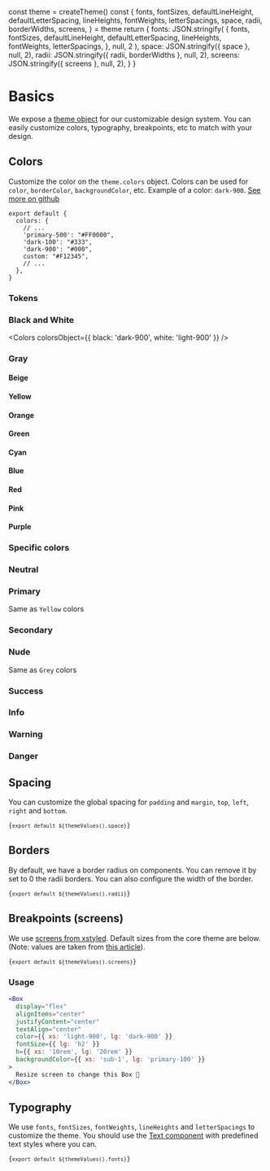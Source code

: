
  const theme = createTheme()
  const {
    fonts,
    fontSizes,
    defaultLineHeight,
    defaultLetterSpacing,
    lineHeights,
    fontWeights,
    letterSpacings,
    space,
    radii,
    borderWidths,
    screens,
  } = theme
  return {
    fonts: JSON.stringify(
      {
        fonts,
        fontSizes,
        defaultLineHeight,
        defaultLetterSpacing,
        lineHeights,
        fontWeights,
        letterSpacings,
      },
      null,
      2
    ),
    space: JSON.stringify({ space }, null, 2),
    radii: JSON.stringify({ radii, borderWidths }, null, 2),
    screens: JSON.stringify({ screens }, null, 2),
  }
}

# Basics

We expose a [theme object](https://github.com/WTTJ/welcome-ui/blob/main/packages/Core/theme/core.ts) for our customizable design system. You can easily customize colors, typography, breakpoints, etc to match with your design.

## Colors

Customize the color on the `theme.colors` object. Colors can be used for `color`, `borderColor`, `backgroundColor`, etc. Example of a color: `dark-900`. [See more on github](https://github.com/WTTJ/welcome-ui/blob/main/packages/Core/theme/colors.ts)

```
export default {
  colors: {
    // ...
    'primary-500': "#FF0000",
    'dark-100': "#333",
    'dark-900': "#000",
    custom: "#F12345",
    // ...
  },
}
```

### Tokens

### Black and White

<Colors colorsObject={{ black: 'dark-900', white: 'light-900' }} />

### Gray

<Colors name="gray" />

#### Beige

<Colors name="beige" />

#### Yellow

<Colors name="yellow" />

#### Orange

<Colors name="orange" />

#### Green

<Colors name="green" />

#### Cyan

<Colors name="cyan" />

#### Blue

<Colors name="blue" />

#### Red

<Colors name="red" />

#### Pink

<Colors name="pink" />

#### Purple

<Colors name="purple" />

### Specific colors

### Neutral

<Colors name="neutral" />

### Primary

Same as `Yellow` colors

<Colors name="primary" />

### Secondary

<Colors name="secondary" />

### Nude

Same as `Grey` colors

<Colors name="nude" />

### Success

<Colors name="success" />

### Info

<Colors name="info" />

### Warning

<Colors name="warning" />

### Danger

<Colors name="danger" />

## Spacing

You can customize the global spacing for `padding` and `margin`, `top`, `left`, `right` and `bottom`.

<Spacing />

<code>{`export default ${themeValues().space}`}</code>

## Borders

By default, we have a border radius on components. You can remove it by set to 0 the radii borders. You can also configure the width of the border.

<code>{`export default ${themeValues().radii}`}</code>

## Breakpoints (screens)

We use [screens from xstyled](https://xstyled.dev/docs/responsive-design/). Default sizes from the core theme are below. (Note: values are taken from [this article](https://medium.com/@uiuxlab/the-most-used-responsive-breakpoints-in-2017-of-mine-9588e9bd3a8a)).

<code>{`export default ${themeValues().screens}`}</code>

### Usage

```jsx column
<Box
  display="flex"
  alignItems="center"
  justifyContent="center"
  textAlign="center"
  color={{ xs: 'light-900', lg: 'dark-900' }}
  fontSize={{ lg: 'h2' }}
  h={{ xs: '10rem', lg: '20rem' }}
  backgroundColor={{ xs: 'sub-1', lg: 'primary-100' }}
>
  Resize screen to change this Box 🌝
</Box>
```

## Typography

We use `fonts`, `fontSizes`, `fontWeights`, `lineHeights` and `letterSpacings` to customize the theme. You should use the [Text component](/components/text) with predefined text styles where you can.

<code>{`export default ${themeValues().fonts}`}</code>

<pagination />
